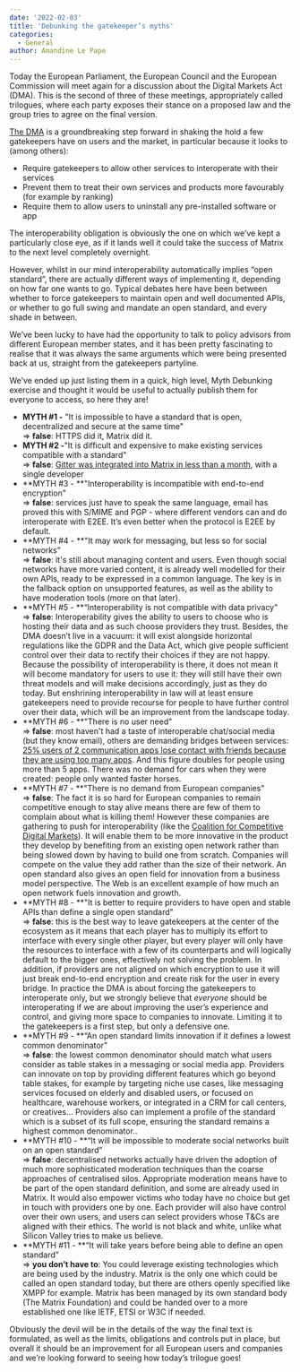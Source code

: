 ```yaml
---
date: '2022-02-03'
title: 'Debunking the gatekeeper’s myths'
categories:
  - General
author: Amandine Le Pape
---
```


Today the European Parliament, the European Council and the European Commission will meet again for a discussion about the Digital Markets Act (DMA). This is the second of three of these meetings, appropriately called trilogues, where each party exposes their stance on a proposed law and the group tries to agree on the final version.

[The DMA](https://ec.europa.eu/info/strategy/priorities-2019-2024/europe-fit-digital-age/digital-markets-act-ensuring-fair-and-open-digital-markets_en) is a groundbreaking step forward in shaking the hold a few gatekeepers have on users and the market, in particular because it looks to (among others):

* Require gatekeepers to allow other services to interoperate with their services
* Prevent them to treat their own services and products more favourably (for example by ranking) 
* Require them to allow users to uninstall any pre-installed software or app

The interoperability obligation is obviously the one on which we’ve kept a particularly close eye, as if it lands well it could take the success of Matrix to the next level completely overnight.

However, whilst in our mind interoperability automatically implies “open standard”, there are actually different ways of implementing it, depending on how far one wants to go. Typical debates here have been between whether to force gatekeepers to maintain open and well documented APIs, or whether to go full swing and mandate an open standard, and every shade in between.

We’ve been lucky to have had the opportunity to talk to policy advisors from different European member states, and it has been pretty fascinating to realise that it was always the same arguments which were being presented back at us, straight from the gatekeepers partyline.

We’ve ended up just listing them in a quick, high level, Myth Debunking exercise and thought it would be useful to actually publish them for everyone to access, so here they are!


* **MYTH #1 -** "It is impossible to have a standard that is open, decentralized and secure at the same time"  
⇒ **false**: HTTPS did it, Matrix did it.
* **MYTH #2 -**"It is difficult and expensive to make existing services compatible with a standard"  
⇒ **false**: [Gitter was integrated into Matrix in less than a month](https://matrix.org/blog/2020/12/07/gitter-now-speaks-matrix#how-do-you-make-an-existing-chat-system-talk-matrix), with a single developer
* **MYTH #3 - **"Interoperability is incompatible with end-to-end encryption"  
⇒ **false**: services just have to speak the same language, email has proved this with S/MIME and PGP - where different vendors can and do interoperate with E2EE. It’s even better when the protocol is E2EE by default.
* **MYTH #4 - **"It may work for messaging, but less so for social networks"  
⇒ **false**: it's still about managing content and users. Even though social networks have more varied content, it is already well modelled for their own APIs, ready to be expressed in a common language. The key is in the fallback option on unsupported features, as well as the ability to have moderation tools (more on that later).
* **MYTH #5 - **“Interoperability is not compatible with data privacy”  
⇒ **false**: Interoperability gives the ability to users to choose who is hosting their data and as such choose providers they trust. Besides, the DMA doesn’t live in a vacuum: it will exist alongside horizontal regulations like the GDPR and the Data Act, which give people sufficient control over their data to rectify their choices if they are not happy. Because the possibility of interoperability is there, it does not mean it will become mandatory for users to use it: they will still have their own threat models and will make decisions accordingly, just as they do today. But enshrining interoperability in law will at least ensure gatekeepers need to provide recourse for people to have further control over their data, which will be an improvement from the landscape today. 
* **MYTH #6 - **"There is no user need"  
⇒ **false**: most haven't had a taste of interoperable chat/social media (but they know email), others are demanding bridges between services: [25% users of 2 communication apps lose contact with friends because they are using too many apps](https://www.dailymail.co.uk/sciencetech/article-10451559/One-four-people-struggle-friends-using-apps.html). And this figure doubles for people using more than 5 apps. There was no demand for cars when they were created: people only wanted faster horses.
* **MYTH #7 - **"There is no demand from European companies"  
⇒ **false**: The fact it is so hard for European companies to remain competitive enough to stay alive means there are few of them to complain about what is killing them! However these companies are gathering to push for interoperability (like the [Coalition for Competitive Digital Markets](https://competitivedigitalmarkets.eu/)). It will enable them to be more innovative in the product they develop by benefiting from an existing open network rather than being slowed down by having to build one from scratch. Companies will compete on the value they add rather than the size of their network. An open standard also gives an open field for innovation from a business model perspective. The Web is an excellent example of how much an open network fuels innovation and growth.
* **MYTH #8 - **"It is better to require providers to have open and stable APIs than define a single open standard"  
⇒ **false**: this is the best way to leave gatekeepers at the center of the ecosystem as it means that each player has to multiply its effort to interface with every single other player, but every player will only have the resources to interface with a few of its counterparts and will logically default to the bigger ones, effectively not solving the problem. In addition, if providers are not aligned on which encryption to use it will just break end-to-end encryption and create risk for the user in every bridge. In practice the DMA is about forcing the gatekeepers to interoperate only, but we strongly believe that *everyone* should be interoperating if we are about improving the user’s experience and control, and giving more space to companies to innovate. Limiting it to the gatekeepers is a first step, but only a defensive one.
* **MYTH #9 - **“An open standard limits innovation if it defines a lowest common denominator”  
⇒ **false**: the lowest common denominator should match what users consider as table stakes in a messaging or social media app. Providers can innovate on top by providing different features which go beyond table stakes, for example by targeting niche use cases, like messaging services focused on elderly and disabled users, or focused on healthcare, warehouse workers, or integrated in a CRM for call centers, or creatives…  Providers also can implement a profile of the standard which is a subset of its full scope, ensuring the standard remains a highest common denominator..
* **MYTH #10 - **“It will be impossible to moderate social networks built on an open standard”  
⇒ **false**: decentralised networks actually have driven the adoption of much more sophisticated moderation techniques than the coarse approaches of centralised silos. Appropriate moderation means have to be part of the open standard definition, and some are already used in Matrix. It would also empower victims who today have no choice but get in touch with providers one by one. Each provider will also have control over their own users, and users can select providers whose T&Cs are aligned with their ethics. The world is not black and white, unlike what Silicon Valley tries to make us believe.
* **MYTH #11 - **“It will take years before being able to define an open standard”  
⇒ **you don’t have to**: You could leverage existing technologies which are being used by the industry. Matrix is the only one which could be called an open standard today, but there are others openly specified like XMPP for example. Matrix has been managed by its own standard body (The Matrix Foundation) and could be handed over to a more established one like IETF, ETSI or W3C if needed.

Obviously the devil will be in the details of the way the final text is formulated, as well as the limits, obligations and controls put in place, but overall it should be an improvement for all European users and companies and we’re looking forward to seeing how today’s trilogue goes!

